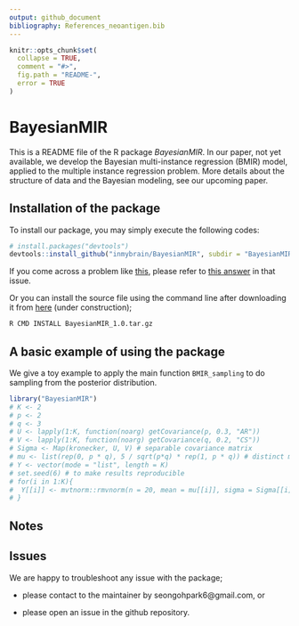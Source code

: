 ```yaml
---
output: github_document
bibliography: References_neoantigen.bib
---
```


<!-- README.md is generated from README.Rmd. Please edit that file -->

<!-- To add a badge  -->
<!-- [![Travis-CI Build Status](https://travis-ci.org/geanders/countyweather.svg?branch=master)](https://travis-ci.org/geanders/countyweather) -->
<!-- [![CRAN_Status_Badge](http://www.r-pkg.org/badges/version/countyweather)](https://cran.r-project.org/package=countyweather) -->

```r
knitr::opts_chunk$set(
  collapse = TRUE,
  comment = "#>",
  fig.path = "README-",
  error = TRUE
)
```

# BayesianMIR

This is a README file of the R package _BayesianMIR_. In our paper, not yet available, we develop the Bayesian multi-instance regression (BMIR) model, applied to the multiple instance regression problem. More details about the structure of data and the Bayesian modeling, see our upcoming paper.

<!-- We assume the primary instance assumption used in @RayPage2005, that is, there is one primary instance explaining the bag-level response variable. -->

## Installation of the package

To install our package, you may simply execute the following codes:
```r
# install.packages("devtools")
devtools::install_github("inmybrain/BayesianMIR", subdir = "BayesianMIR") # don't forget to specify subdir!
```

If you come across a problem like [this](https://github.com/r-lib/remotes/issues/130), please refer to [this answer](https://github.com/r-lib/remotes/issues/130#issuecomment-423830669) in that issue.


Or you can install the source file using the command line after downloading it from [here](XXX) (under construction);
```bash
R CMD INSTALL BayesianMIR_1.0.tar.gz
```


## A basic example of using the package
We give a toy example to apply the main function `BMIR_sampling` to do sampling from the posterior distribution. 

<!-- First, generate $40$ samples from the Gaussian mixture model with two components. One of the component has zero mean vector, while the other a vector parallel to $(1, \cdots, 1)^{\rm T}$ with modulus $5$. We assume the heterogeneous covariance structure between them. -->

```r
library("BayesianMIR")
# K <- 2
# p <- 2
# q <- 3
# U <- lapply(1:K, function(noarg) getCovariance(p, 0.3, "AR"))
# V <- lapply(1:K, function(noarg) getCovariance(q, 0.2, "CS"))
# Sigma <- Map(kronecker, U, V) # separable covariance matrix
# mu <- list(rep(0, p * q), 5 / sqrt(p*q) * rep(1, p * q)) # distinct mean vectors
# Y <- vector(mode = "list", length = K)
# set.seed(6) # to make results reproducible
# for(i in 1:K){
#  Y[[i]] <- mvtnorm::rmvnorm(n = 20, mean = mu[[i]], sigma = Sigma[[i]])
# }
```


## Notes

<!-- - For available covariance structures, see the help page; -->
<!-- ```{r, eval = FALSE} -->
<!-- ?Mclust_SEP_cpp -->
<!-- ``` -->

<!-- - As for initial assignment of cluster membership, each sample is assigned randomly to clusters. -->

## Issues

We are happy to troubleshoot any issue with the package;

- please contact to the maintainer by seongohpark6@gmail.com, or

- please open an issue in the github repository.

<!-- ## Error and warning messages you may get -->
 
<!-- ## References  -->
